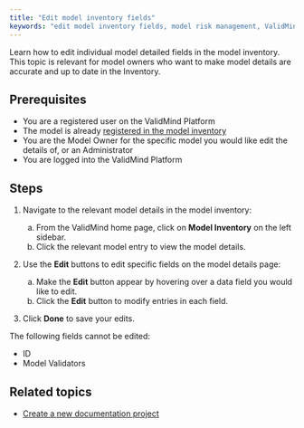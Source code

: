 ```yaml
---
title: "Edit model inventory fields"
keywords: "edit model inventory fields, model risk management, ValidMind"
---
```


Learn how to edit individual model detailed fields in the model inventory. This topic is relevant for model owners who want to make model details are accurate and up to date in the Inventory. 

## Prerequisites

* You are a registered user on the ValidMind Platform
* The model is already [registered in the model inventory](register-models.qmd)
* You are the Model Owner for the specific model you would like edit the details of, or an Administrator
* You are logged into the ValidMind Platform

## Steps

<!--- NR TO DO these steps didn't work for me, can't edit. Wrong permissions maybe? --->

1. Navigate to the relevant model details in the model inventory: 

   a. From the ValidMind home page, click on **Model Inventory** on the left sidebar.
   b. Click the relevant model entry to view the model details.

2. Use the **Edit** buttons to edit specific fields on the model details page: 

   a. Make the **Edit** button appear by hovering over a data field you would like to edit.
   b. Click the **Edit** button to modify entries in each field.

3. Click **Done** to save your edits.

::: {.column-margin}
::: {.callout-note}
The following fields cannot be edited:

- ID
- Model Validators
:::
:::

<!---
## Troubleshooting

[Include any common issues or errors that may arise during the task and how to resolve them.]
--->

## Related topics

* [Create a new documentation project](create-documentation-project.qmd)
<!--- TO DO We don't seem to have a topic for this
* [Edit a documentation project]()
--->
